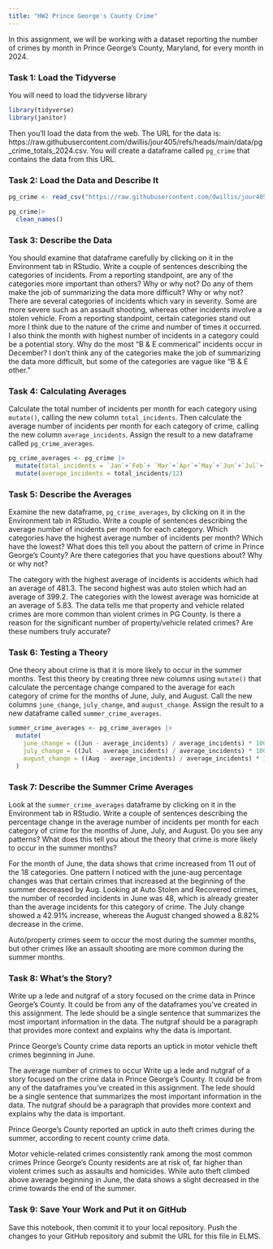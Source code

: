 ```yaml
---
title: "HW2 Prince George's County Crime"
---
```


In this assignment, we will be working with a dataset reporting the number of crimes by month in Prince George's County, Maryland, for every month in 2024. 

### Task 1: Load the Tidyverse

You will need to load the tidyverse library

```r
library(tidyverse)
library(janitor)
```

Then you'll load the data from the web. The URL for the data is: https://raw.githubusercontent.com/dwillis/jour405/refs/heads/main/data/pg_crime_totals_2024.csv. You will create a dataframe called `pg_crime` that contains the data from this URL.

### Task 2: Load the Data and Describe It

```r
pg_crime <- read_csv("https://raw.githubusercontent.com/dwillis/jour405/refs/heads/main/data/pg_crime_totals_2024.csv")
```
```r
pg_crime|>
  clean_names()
```

### Task 3: Describe the Data

You should examine that dataframe carefully by clicking on it in the Environment tab in RStudio. Write a couple of sentences describing the categories of incidents. From a reporting standpoint, are any of the categories more important than others? Why or why not? Do any of them make the job of summarizing the data more difficult? Why or why not?
There are several categories of incidents which vary in severity. Some are more severe such as an assault shooting, whereas other incidents involve a stolen vehicle. From a reporting standpoint, certain categories stand out more I think due to the nature of the crime and number of times it occurred. I also think the month with highest number of incidents in a category could be a potential story. Why do the most "B & E commerical" incidents occur in December? I don't think any of the categories make the job of summarizing the data more difficult, but some of the categories are vague like "B & E other."


### Task 4: Calculating Averages

Calculate the total number of incidents per month for each category using `mutate()`, calling the new column `total_incidents`. Then calculate the average number of incidents per month for each category of crime, calling the new column `average_incidents`. Assign the result to a new dataframe called `pg_crime_averages`.

```r
pg_crime_averages <- pg_crime |> 
  mutate(total_incidents = `Jan`+`Feb`+ `Mar`+`Apr`+`May`+`Jun`+`Jul`+`Aug` +`Sep`+`Oct`+`Nov`+`Dec`)|>
  mutate(average_incidents = total_incidents/12)
```

### Task 5: Describe the Averages

Examine the new dataframe, `pg_crime_averages`, by clicking on it in the Environment tab in RStudio. Write a couple of sentences describing the average number of incidents per month for each category. Which categories have the highest average number of incidents per month? Which have the lowest? What does this tell you about the pattern of crime in Prince George's County? Are there categories that you have questions about? Why or why not?

The category with the highest average of incidents is accidents which had an average of 481.3. The second highest was auto stolen which had an average of 399.2. The categories with the lowest average was homicide at an average of 5.83. The data tells me that property and vehicle related crimes are more common than violent crimes in PG County. Is there a reason for the significant number of property/vehicle related crimes? Are these numbers truly accurate? 


### Task 6: Testing a Theory

One theory about crime is that it is more likely to occur in the summer months. Test this theory by creating three new columns using `mutate()` that calculate the percentage change compared to the average for each category of crime for the months of June, July, and August. Call the new columns `june_change`, `july_change`, and `august_change`. Assign the result to a new dataframe called `summer_crime_averages`.

```r
summer_crime_averages <- pg_crime_averages |>
  mutate(
    june_change = ((Jun - average_incidents) / average_incidents) * 100,
    july_change = ((Jul - average_incidents) / average_incidents) * 100,
    august_change = ((Aug - average_incidents) / average_incidents) * 100
  )
```

### Task 7: Describe the Summer Crime Averages

Look at the `summer_crime_averages` dataframe by clicking on it in the Environment tab in RStudio. Write a couple of sentences describing the percentage change in the average number of incidents per month for each category of crime for the months of June, July, and August. Do you see any patterns? What does this tell you about the theory that crime is more likely to occur in the summer months?

For the month of June, the data shows that crime increased from 11 out of the 18 categories. One pattern I noticed with the june-aug percentage changes was that certain crimes that increased at the beginning of the summer decreased by Aug. Looking at Auto Stolen and Recovered crimes, the number of recorded incidents in June was 48, which is already greater than the average incidents for this category of crime. The July change showed a 42.91% increase, whereas the August changed showed a 8.82% decrease in the crime.

Auto/property crimes seem to occur the most during the summer months, but other crimes like an assault shooting are more common during the summer months. 

### Task 8: What's the Story?

Write up a lede and nutgraf of a story focused on the crime data in Prince George's County. It could be from any of the dataframes you've created in this assignment. The lede should be a single sentence that summarizes the most important information in the data. The nutgraf should be a paragraph that provides more context and explains why the data is important.

Prince George's County crime data reports an uptick in motor vehicle theft crimes beginning in June. 

The average number of crimes to occur Write up a lede and nutgraf of a story focused on the crime data in Prince George's County. It could be from any of the dataframes you've created in this assignment. The lede should be a single sentence that summarizes the most important information in the data. The nutgraf should be a paragraph that provides more context and explains why the data is important.

Prince George's County reported an uptick in auto theft crimes during the summer, according to recent county crime data. 


Motor vehicle-related crimes consistently rank among the most common crimes Prince George's County residents are at risk of, far higher than violent crimes such as assaults and homicides. While auto theft climbed above average beginning in June, the data shows a slight decreased in the crime towards the end of the summer.  

### Task 9: Save Your Work and Put it on GitHub

Save this notebook, then commit it to your local repository. Push the changes to your GitHub repository and submit the URL for this file in ELMS.
